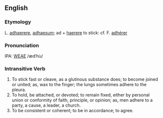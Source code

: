 ==English==
===Etymology===
L. [[adhaerere]], [[adhaesum]]; ad + [[haerere]] to stick: cf. F. [[adhérer]]

===Pronunciation===
IPA: [[WEAE]] /ædˈhiɹ/

===Intransitive Verb===
# To stick fast or cleave, as a glutinous substance does; to become joined or united; as, wax to the finger; the lungs sometimes adhere to the pleura.
# To hold, be attached, or devoted; to remain fixed, either by personal union or conformity of faith, principle, or opinion; as, men adhere to a party, a cause, a leader, a church.
# To be consistent or coherent; to be in accordance; to agree.